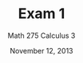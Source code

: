 % Exam 1
% Math 275 Calculus 3
% November 12, 2013

\begin{questions}

\question[16] Please find the indicated partial derivatives.

    \begin{parts}
        \part $f(x,y) = x^4 y^3$; find $f_x$, $f_y$.
        \part $z = \dfrac{x^2}{1+y^2}$; find $\partial z / \partial x$.
        \part $u = 3x^2 y - 6xy^4$; find $u_{xx}$ and $u_{yy}$.
        \part $x = r \cos \theta$, where $r = t^2$, $\theta = t^3$; find $dx/dt$.
    \end{parts}

\dwrspace{1}

\question[12] Give a good definition for what it means for the point~$(a,b)$ to be a local maximum of the function~$f(x,y)$. It doesn't have to be exactly the same as the one in the text, but it should have the same extent. This means that everything that counts as a local maximum according to the text's definition should also count according to yours and vice versa.

\dwrspace{1}

\question[8] Consider the double integral
    \[
        \int_0^4 \int_{\sqrt{y}}^2 \sqrt{x^3 + 1} \; dx \; dy.
    \]
Sketch the domain of integration. Then express the integral above in the opposite order of integration. \textbf{DO NOT ATTEMPT TO EVALUATE THE INTEGRAL.}

\dwrspace{1}

\question In this problem, consider the function~$g(x,y) = 7 - 2xy^2$ and the point~$P = (1,-1)$. 

    \begin{parts}
        \part[12] Give a formula for the linearization~$L(x,y)$ of~$g$ at~$P$. Describe the geometric relationship between the graphs of the two functions $L(x,y)$ and $g(x,y)$ (in complete sentences).

        \part[4] Use the linearization to estimate~$g(0.9, -1.1)$.
    \end{parts}

\dwrspace{1}

\question Recall that a subset of $\R^2$ is said to be \emph{closed} if it contains all of its edge points, and \emph{bounded} if it is contained in all sufficiently large disks centered at $(0,0)$.
    \begin{parts}
        \part[4] Give an example of a subset $X$ of $\R^2$ that is closed, but not bounded.
        \part[4] Give an example of a subset $X$ of $\R^2$ that is bounded, but not closed.
    \end{parts}

\dwrspace{1}

\newpage

\question[10] Select the condition(s) that guarantee the existence of a plane tangent to the graph of $f(x,y)$ at the point $(a,b)$.
\begin{checkboxes}
    \choice $f(x,y)$ is differentiable.
    \choice $f(x,y)$ is locally linear.
    \choice The partial derivatives $f_x$ and $f_y$ exist at $(a,b)$.
    \choice The partial derivatives $f_x$ and $f_y$ are continuous at $(a,b)$.
    \choice The mixed partial derivatives $f_{xy}$ and $f_{yx}$ are equal throughout some neighborhood of $(a,b)$.
\end{checkboxes}

\dwrspace{1}

\question[12] Find the maximum and minimum of $f(x,y) = xy$ subject to the constraint $x^2 + 4y^2 = 16$. Explain why both must exist.

\dwrspace{1}

\question Let $D$ be the region between the circles of radius $1/2$ and $1$ centered at $(0,0)$, and let $f(x,y)$ be defined on $D$ by the formula
\begin{equation*}
    f(x,y) = \frac{x+y}{x^2+y^2}
\end{equation*}

\begin{parts}
    \part[4] Express the region $D$ in polar coordinates (using inequalities).
    \part[8] Set up an integral (entirely in polar coordinates) of the function $f$ over the region $D$. Make sure to include all limits on your integral and specify the order of integration.
    \part[6] Evaluate the integral you wrote down above.
\end{parts}

\dwrspace{1}

\end{questions}